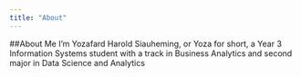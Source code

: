 ```yaml
---
title: "About"
---
```


##About Me
I'm Yozafard Harold Siauheming, or Yoza for short, a Year 3 Information Systems student with a track in Business Analytics and second major in Data Science and Analytics

